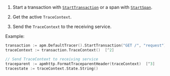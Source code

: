 
1. Start a transaction with
    [`StartTransaction`](((apm-go-ref))/api.html#tracer-api-start-transaction) or a span with
    [`StartSpan`](((apm-go-ref))/api.html#transaction-start-span).

1. Get the active `TraceContext`.

1. Send the `TraceContext` to the receiving service.

Example:

```go
transaction := apm.DefaultTracer().StartTransaction("GET /", "request")  [^1]
traceContext := transaction.TraceContext()  [^2]

// Send TraceContext to receiving service
traceparent := apmhttp.FormatTraceparentHeader(traceContext)  [^3]
tracestate := traceContext.State.String()
```
[^1]: Start a transaction
[^2]: Get `TraceContext` from current Transaction
[^3]: Format the `TraceContext` or `tracestate` as a `traceparent` header.

